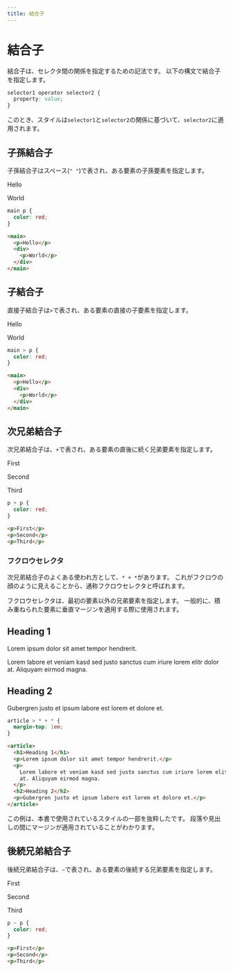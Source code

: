 ```yaml
---
title: 結合子
---
```



# 結合子

結合子は、セレクタ間の関係を指定するための記法です。
以下の構文で結合子を指定します。

```css
selector1 operator selector2 {
  property: value;
}
```

このとき、スタイルは`selector1`と`selector2`の関係に基づいて、`selector2`に適用されます。

## 子孫結合子

子孫結合子はスペース(`" "`)で表され、ある要素の子孫要素を指定します。

<WebExample>
  <style>
    {`
      main p {
        color: red;
      }
    `}
  </style>
  <main>
    <p>Hello</p>
    <div>
      <p>World</p>
    </div>
  </main>
</WebExample>

```css
main p {
  color: red;
}
```

```html
<main>
  <p>Hello</p>
  <div>
    <p>World</p>
  </div>
</main>
```

## 子結合子

直接子結合子は`>`で表され、ある要素の直接の子要素を指定します。

<WebExample>
  <style>
    {`
      main > p {
        color: red;
      }
    `}
  </style>
  <main>
    <p>Hello</p>
    <div>
      <p>World</p>
    </div>
  </main>
</WebExample>

```css
main > p {
  color: red;
}
```

```html
<main>
  <p>Hello</p>
  <div>
    <p>World</p>
  </div>
</main>
```

## 次兄弟結合子

次兄弟結合子は、`+`で表され、ある要素の直後に続く兄弟要素を指定します。

<WebExample>
  <style>
    {`
      p + p {
        color: red;
      }
    `}
  </style>
  <p>First</p>
  <p>Second</p>
  <p>Third</p>
</WebExample>

```css
p + p {
  color: red;
}
```

```html
<p>First</p>
<p>Second</p>
<p>Third</p>
```

### フクロウセレクタ

次兄弟結合子のよくある使われ方として、`* + *`があります。
これがフクロウの顔のように見えることから、通称フクロウセレクタと呼ばれます。

フクロウセレクタは、最初の要素以外の兄弟要素を指定します。
一般的に、積み重ねられた要素に垂直マージンを適用する際に使用されます。

<WebExample>
  <style>
    {`
      * {
        margin: 0;
        padding: 0;
      }
      article > * + * {
        margin-top: 1em;
      }
    `}
  </style>
  <article>
    <h1>Heading 1</h1>
    <p>Lorem ipsum dolor sit amet tempor hendrerit.</p>
    <p>
      Lorem labore et veniam kasd sed justo sanctus cum iriure lorem elitr dolor
      at. Aliquyam eirmod magna.
    </p>
    <h2>Heading 2</h2>
    <p>Gubergren justo et ipsum labore est lorem et dolore et.</p>
  </article>
</WebExample>

```css
article > * + * {
  margin-top: 1em;
}
```

```html
<article>
  <h1>Heading 1</h1>
  <p>Lorem ipsum dolor sit amet tempor hendrerit.</p>
  <p>
    Lorem labore et veniam kasd sed justo sanctus cum iriure lorem elitr dolor
    at. Aliquyam eirmod magna.
  </p>
  <h2>Heading 2</h2>
  <p>Gubergren justo et ipsum labore est lorem et dolore et.</p>
</article>
```

この例は、本書で使用されているスタイルの一部を抜粋したです。
段落や見出しの間にマージンが適用されていることがわかります。

## 後続兄弟結合子

後続兄弟結合子は、`~`で表され、ある要素の後続する兄弟要素を指定します。

<WebExample>
  <style>
    {`
      p ~ p {
        color: red;
      }
    `}
  </style>
  <p>First</p>
  <p>Second</p>
  <p>Third</p>
</WebExample>

```css
p ~ p {
  color: red;
}
```

```html
<p>First</p>
<p>Second</p>
<p>Third</p>
```
